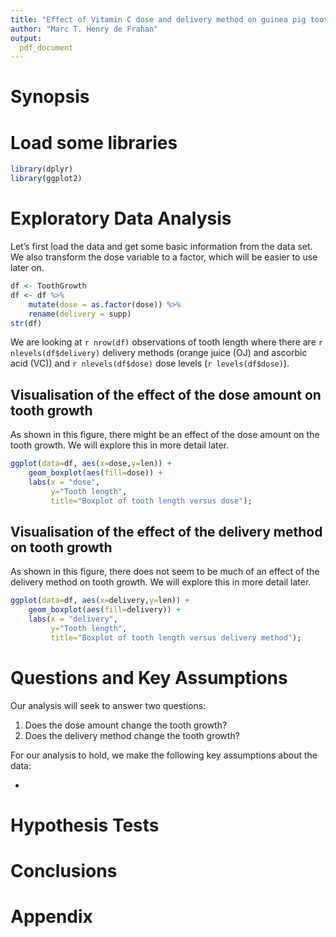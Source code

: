 ```yaml
---
title: "Effect of Vitamin C dose and delivery method on guinea pig tooth growth"
author: "Marc T. Henry de Frahan"
output: 
  pdf_document
---
```


# Synopsis

# Load some libraries
```r
library(dplyr)
library(ggplot2)
```
# Exploratory Data Analysis

Let's first load the data and get some basic information from the data
set. We also transform the dose variable to a factor, which will be
easier to use later on.

```r
df <- ToothGrowth
df <- df %>%
    mutate(dose = as.factor(dose)) %>%
	rename(delivery = supp)
str(df)
```

We are looking at `r nrow(df)` observations of tooth length where
there are `r nlevels(df$delivery)` delivery methods (orange juice (OJ) and
ascorbic acid (VC)) and `r nlevels(df$dose)` dose levels (`r
levels(df$dose)`).

## Visualisation of the effect of the dose amount on tooth growth

As shown in this figure, there might be an effect of the dose amount
on the tooth growth. We will explore this in more detail later.

```r
ggplot(data=df, aes(x=dose,y=len)) +
    geom_boxplot(aes(fill=dose)) +
    labs(x = "dose",
         y="Tooth length",
         title="Boxplot of tooth length versus dose");
```

## Visualisation of the effect of the delivery method on tooth growth

As shown in this figure, there does not seem to be much of an effect
of the delivery method on tooth growth. We will explore this in more
detail later.

```r
ggplot(data=df, aes(x=delivery,y=len)) +
    geom_boxplot(aes(fill=delivery)) +
    labs(x = "delivery",
         y="Tooth length",
         title="Boxplot of tooth length versus delivery method");
```


# Questions and Key Assumptions

Our analysis will seek to answer two questions:

1. Does the dose amount change the tooth growth?
2. Does the delivery method change the tooth growth?

For our analysis to hold, we make the following key assumptions about
the data:

- 

# Hypothesis Tests 

# Conclusions 



\newpage

# Appendix

<!-- ```{r code=readLines(knitr::purl('./tooth_growth.Rmd', documentation = 1)), eval = FALSE} -->
<!-- ``` -->
